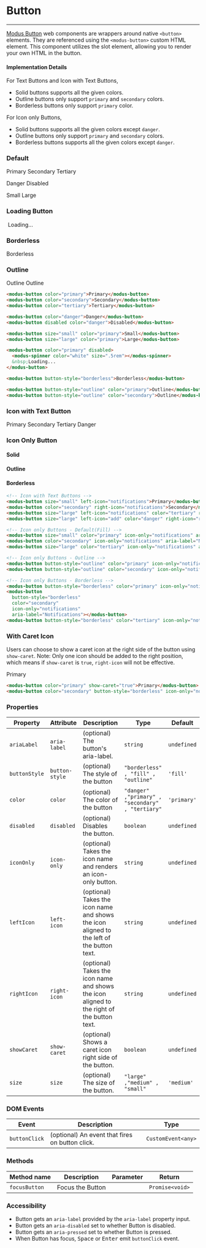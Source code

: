 
# Button

---

[Modus Button](https://modus.trimble.com/components/buttons/) web components are wrappers around native `<button>` elements. They are referenced using the `<modus-button>` custom HTML element.
This component utilizes the slot element, allowing you to render your own HTML in the button.

#### Implementation Details

For Text Buttons and Icon with Text Buttons,

- Solid buttons supports all the given colors.
- Outline buttons only support `primary` and `secondary` colors.
- Borderless buttons only support `primary` color.

For Icon only Buttons,

- Solid buttons supports all the given colors except `danger`.
- Outline buttons only support `primary` and `secondary` colors.
- Borderless buttons supports all the given colors except `danger`.

<Anchor storyId="components-button--default" />

### Default

<modus-button color="primary">Primary</modus-button>
<modus-button color="secondary">Secondary</modus-button>
<modus-button color="tertiary">Tertiary</modus-button>

<modus-button color="danger">Danger</modus-button>
<modus-button disabled color="danger">Disabled</modus-button>

<modus-button size="small" color="primary">Small</modus-button>
<modus-button size="large" color="primary">Large</modus-button>

### Loading Button

<modus-button color="primary" disabled>
  <modus-spinner color="white" size=".5rem"></modus-spinner>
  &nbsp;Loading...
</modus-button>

<Anchor storyId="components-button--borderless" />

### Borderless

<modus-button button-style="borderless">Borderless</modus-button>

<Anchor storyId="components-button--outline" />

### Outline

<modus-button button-style="outline" color="primary">Outline</modus-button>
<modus-button button-style="outline" color="secondary">Outline</modus-button>

```html
<modus-button color="primary">Primary</modus-button>
<modus-button color="secondary">Secondary</modus-button>
<modus-button color="tertiary">Tertiary</modus-button>

<modus-button color="danger">Danger</modus-button>
<modus-button disabled color="danger">Disabled</modus-button>

<modus-button size="small" color="primary">Small</modus-button>
<modus-button size="large" color="primary">Large</modus-button>

<modus-button color="primary" disabled>
  <modus-spinner color="white" size=".5rem"></modus-spinner>
  &nbsp;Loading...
</modus-button>

<modus-button button-style="borderless">Borderless</modus-button>

<modus-button button-style="outline" color="primary">Outline</modus-button>
<modus-button button-style="outline" color="secondary">Outline</modus-button>
```

<Anchor storyId="components-button--icon-with-text" />

### Icon with Text Button

<modus-button size="small" left-icon="notifications">Primary</modus-button>
<modus-button color="secondary" right-icon="notifications">Secondary</modus-button>
<modus-button size="large" left-icon="notifications" color="tertiary" right-icon="notifications">Tertiary</modus-button>
<modus-button size="large" left-icon="add" color="danger" right-icon="remove">Danger</modus-button>

<Anchor storyId="components-button--icon-only" />

### Icon Only Button

#### Solid

<modus-button size="small" color="primary" icon-only="notifications" aria-label="Notifications"></modus-button>
<modus-button color="secondary" icon-only="notifications" aria-label="Notifications"></modus-button>
<modus-button size="large" color="tertiary" icon-only="notifications" aria-label="Notifications"></modus-button>

#### Outline

<modus-button button-style="outline" color="primary" icon-only="notifications" aria-label="Notifications"></modus-button>
<modus-button button-style="outline" color="secondary" icon-only="notifications" aria-label="Notifications"></modus-button>

#### Borderless

<modus-button button-style="borderless" color="primary" icon-only="notifications" aria-label="Notifications"></modus-button>
<modus-button button-style="borderless" color="secondary" icon-only="notifications" aria-label="Notifications"></modus-button>
<modus-button button-style="borderless" color="tertiary" icon-only="notifications" aria-label="Notifications"></modus-button>

```html
<!-- Icon with Text Buttons -->
<modus-button size="small" left-icon="notifications">Primary</modus-button>
<modus-button color="secondary" right-icon="notifications">Secondary</modus-button>
<modus-button size="large" left-icon="notifications" color="tertiary" right-icon="notifications">Tertiary</modus-button>
<modus-button size="large" left-icon="add" color="danger" right-icon="remove">Danger</modus-button>

<!-- Icon only Buttons - Default(Fill) -->
<modus-button size="small" color="primary" icon-only="notifications" aria-label="Notifications"></modus-button>
<modus-button color="secondary" icon-only="notifications" aria-label="Notifications"></modus-button>
<modus-button size="large" color="tertiary" icon-only="notifications" aria-label="Notifications"></modus-button>

<!-- Icon only Buttons - Outline -->
<modus-button button-style="outline" color="primary" icon-only="notifications" aria-label="Notifications"></modus-button>
<modus-button button-style="outline" color="secondary" icon-only="notifications" aria-label="Notifications"></modus-button>

<!-- Icon only Buttons - Borderless -->
<modus-button button-style="borderless" color="primary" icon-only="notifications" aria-label="Notifications"></modus-button>
<modus-button
  button-style="borderless"
  color="secondary"
  icon-only="notifications"
  aria-label="Notifications"></modus-button>
<modus-button button-style="borderless" color="tertiary" icon-only="notifications" aria-label="Notifications"></modus-button>
```

<Anchor storyId="components-button--with-caret" />

### With Caret Icon

Users can choose to show a caret icon at the right side of the button using `show-caret`. Note: Only one icon should be added to the right position, which means if `show-caret` is `true`, `right-icon` will not be effective.

<modus-button color="primary" show-caret="true">Primary</modus-button>
<modus-button color="secondary" button-style="borderless"  icon-only="notifications" show-caret="true"></modus-button>

```html
<modus-button color="primary" show-caret="true">Primary</modus-button>
<modus-button color="secondary" button-style="borderless" icon-only="notifications" show-caret="true"></modus-button>
```

### Properties

| Property      | Attribute      | Description                                                                                | Type                                             | Default     |
| ------------- | -------------- | ------------------------------------------------------------------------------------------ | ------------------------------------------------ | ----------- |
| `ariaLabel`   | `aria-label`   | (optional) The button's aria-label.                                                        | `string`                                         | `undefined` |
| `buttonStyle` | `button-style` | (optional) The style of the button                                                         | `"borderless" , "fill" , "outline"`              | `'fill'`    |
| `color`       | `color`        | (optional) The color of the button                                                         | `"danger" ,"primary" , "secondary" , "tertiary"` | `'primary'` |
| `disabled`    | `disabled`     | (optional) Disables the button.                                                            | `boolean`                                        | `undefined` |
| `iconOnly`    | `icon-only`    | (optional) Takes the icon name and renders an icon-only button.                            | `string`                                         | `undefined` |
| `leftIcon`    | `left-icon`    | (optional) Takes the icon name and shows the icon aligned to the left of the button text.  | `string`                                         | `undefined` |
| `rightIcon`   | `right-icon`   | (optional) Takes the icon name and shows the icon aligned to the right of the button text. | `string`                                         | `undefined` |
| `showCaret`   | `show-caret`   | (optional) Shows a caret icon right side of the button.                                    | `boolean`                                        | `undefined` |
| `size`        | `size`         | (optional) The size of the button.                                                         | `"large" ,"medium" , "small"`                    | `'medium'`  |

### DOM Events

| Event         | Description                                     | Type               |
| ------------- | ----------------------------------------------- | ------------------ |
| `buttonClick` | (optional) An event that fires on button click. | `CustomEvent<any>` |

### Methods

| Method name   | Description      | Parameter | Return          |
| ------------- | ---------------- | --------- | --------------- |
| `focusButton` | Focus the Button |           | `Promise<void>` |

### Accessibility

- Button gets an `aria-label` provided by the `aria-label` property input.
- Button gets an `aria-disabled` set to whether Button is disabled.
- Button gets an `aria-pressed` set to whether Button is pressed.
- When Button has focus, <kbd>Space</kbd> or <kbd>Enter</kbd> emit `buttonClick` event.
